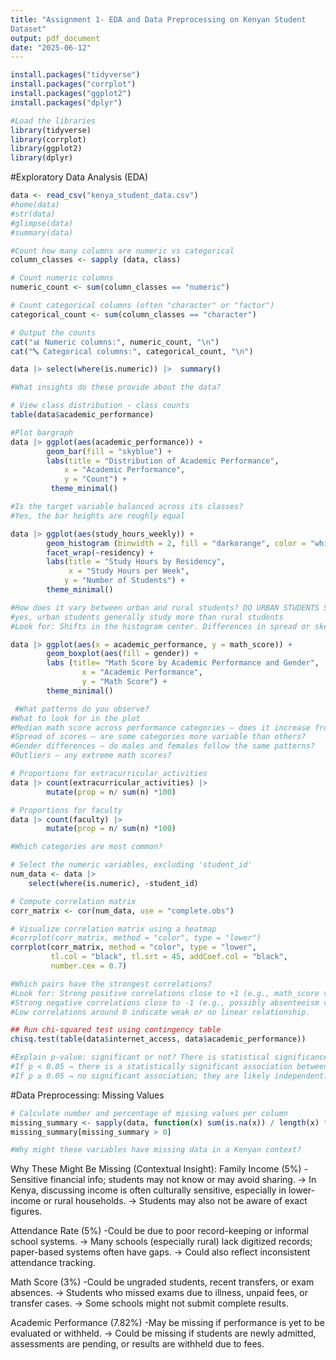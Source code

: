 ---
title: "Assignment 1- EDA and Data Preprocessing on Kenyan Student
Dataset"
output: pdf_document
date: "2025-06-12"
---
```{r Install required libraries}
install.packages("tidyverse")
install.packages("corrplot")
install.packages("ggplot2")
install.packages("dplyr")

#Load the libraries
library(tidyverse)
library(corrplot)
library(ggplot2)
library(dplyr)
```

#Exploratory Data Analysis (EDA)
```{r Q1: Load and Inspect the Dataset}
data <- read_csv("kenya_student_data.csv")
#home(data)
#str(data)
#glimpse(data)
#summary(data)

#Count how many columns are numeric vs categorical
column_classes <- sapply (data, class)

# Count numeric columns 
numeric_count <- sum(column_classes == "numeric")

# Count categorical columns (often "character" or "factor")
categorical_count <- sum(column_classes == "character")

# Output the counts
cat("📊 Numeric columns:", numeric_count, "\n")
cat("🔤 Categorical columns:", categorical_count, "\n")
```

```{r Q2: Summary Stats for Numerical Variables}
data |> select(where(is.numeric)) |>  summary()

#What insights do these provide about the data?
```

```{r Q3: Bar Plot of academic_performance}
# View class distribution - class counts
table(data$academic_performance)

#Plot bargraph
data |> ggplot(aes(academic_performance)) +
        geom_bar(fill = "skyblue") +
        labs(title = "Distribution of Academic Performance",
            x = "Academic Performance",
            y = "Count") +
         theme_minimal()

#Is the target variable balanced across its classes?
#Yes, the bar heights are roughly equal
```

```{r Q4: Histogram of study_hours_weekly (Urban vs Rural)}
data |> ggplot(aes(study_hours_weekly)) +
        geom_histogram (binwidth = 2, fill = "darkorange", color = "white") +
        facet_wrap(~residency) +
        labs(title = "Study Hours by Residency", 
             x = "Study Hours per Week",
            y = "Number of Students") +
        theme_minimal()

#How does it vary between urban and rural students? DO URBAN STUDENTS STUDY MORE? 
#yes, urban students generally study more than rural students
#Look for: Shifts in the histogram center. Differences in spread or skewness. Outliers or unusual clusters.
```

```{r Q5: Boxplots of math_score by performance and gender}
data |> ggplot(aes(x = academic_performance, y = math_score)) +
        geom_boxplot(aes(fill = gender)) +
        labs (title= "Math Score by Academic Performance and Gender",
                x = "Academic Performance",
                y = "Math Score") +
        theme_minimal()

 #What patterns do you observe?       
#What to look for in the plot
#Median math score across performance categories — does it increase from "Low" to "High"?
#Spread of scores — are some categories more variable than others?
#Gender differences — do males and females follow the same patterns?
#Outliers — any extreme math scores?
```

```{r Q6: Proportions in extracurricular_activities and faculty}
# Proportions for extracurricular_activities
data |> count(extracurricular_activities) |> 
        mutate(prop = n/ sum(n) *100)

# Proportions for faculty
data |> count(faculty) |> 
        mutate(prop = n/ sum(n) *100)

#Which categories are most common?
```

```{r Q7: Correlation Matrix (exclude student_id)}
# Select the numeric variables, excluding 'student_id'
num_data <- data |>  
    select(where(is.numeric), -student_id)

# Compute correlation matrix
corr_matrix <- cor(num_data, use = "complete.obs")

# Visualize correlation matrix using a heatmap
#corrplot(corr_matrix, method = "color", type = "lower")
corrplot(corr_matrix, method = "color", type = "lower", 
         tl.col = "black", tl.srt = 45, addCoef.col = "black",
         number.cex = 0.7)

#Which pairs have the strongest correlations?
#Look for: Strong positive correlations close to +1 (e.g., math_score vs science_score)
#Strong negative correlations close to -1 (e.g., possibly absenteeism vs academic_performance_index)
#Low correlations around 0 indicate weak or no linear relationship.
```

```{r Q8: Chi-squared Test (internet_access vs academic_performance)}
## Run chi-squared test using contingency table
chisq.test(table(data$internet_access, data$academic_performance))

#Explain p-value: significant or not? There is statistical significance
#If p < 0.05 → there is a statistically significant association between internet_access and academic_performance.
#If p ≥ 0.05 → no significant association; they are likely independent.
```
#Data Preprocessing: Missing Values
```{r Q9: Identify Missing Values}
# Calculate number and percentage of missing values per column
missing_summary <- sapply(data, function(x) sum(is.na(x)) / length(x) * 100)
missing_summary[missing_summary > 0]

#Why might these variables have missing data in a Kenyan context?
```
Why These Might Be Missing (Contextual Insight):
Family Income (5%) -Sensitive financial info; students may not know or may avoid sharing.
→ In Kenya, discussing income is often culturally sensitive, especially in lower-income or rural households.
→ Students may also not be aware of exact figures.

Attendance Rate (5%) -Could be due to poor record-keeping or informal school systems.
→ Many schools (especially rural) lack digitized records; paper-based systems often have gaps.
→ Could also reflect inconsistent attendance tracking.

Math Score (3%) -Could be ungraded students, recent transfers, or exam absences.
→ Students who missed exams due to illness, unpaid fees, or transfer cases.
→ Some schools might not submit complete results.

Academic Performance (7.82%) -May be missing if performance is yet to be evaluated or withheld.
→ Could be missing if students are newly admitted, assessments are pending, or results are withheld due to fees.

```{r Q10: Impute family_income and math_score with median}

```

